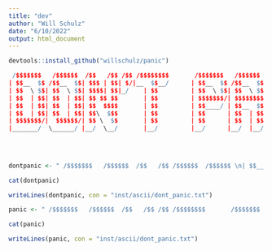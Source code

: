 ```yaml
---
title: "dev"
author: "Will Schulz"
date: "6/10/2022"
output: html_document
---
```


```r
devtools::install_github("willschulz/panic")
```



```r

 /$$$$$$$   /$$$$$$  /$$   /$$ /$$ /$$$$$$$$       /$$$$$$$   /$$$$$$  /$$   /$$ /$$$$$$  /$$$$$$ 
| $$__  $$ /$$__  $$| $$$ | $$| $/|__  $$__/      | $$__  $$ /$$__  $$| $$$ | $$|_  $$_/ /$$__  $$
| $$  \ $$| $$  \ $$| $$$$| $$|_/    | $$         | $$  \ $$| $$  \ $$| $$$$| $$  | $$  | $$  \__/
| $$  | $$| $$  | $$| $$ $$ $$       | $$         | $$$$$$$/| $$$$$$$$| $$ $$ $$  | $$  | $$      
| $$  | $$| $$  | $$| $$  $$$$       | $$         | $$____/ | $$__  $$| $$  $$$$  | $$  | $$      
| $$  | $$| $$  | $$| $$\  $$$       | $$         | $$      | $$  | $$| $$\  $$$  | $$  | $$    $$
| $$$$$$$/|  $$$$$$/| $$ \  $$       | $$         | $$      | $$  | $$| $$ \  $$ /$$$$$$|  $$$$$$/
|_______/  \______/ |__/  \__/       |__/         |__/      |__/  |__/|__/  \__/|______/ \______/ 
                                                                                                  
                                                                                                  
                                                                                                  

```



```r
dontpanic <- " /$$$$$$$   /$$$$$$  /$$   /$$ /$$$$$$  /$$$$$$ \n| $$__  $$ /$$__  $$| $$$ | $$|_  $$_/ /$$__  $$\n| $$  \\ $$| $$  \\ $$| $$$$| $$  | $$  | $$  \\__/\n| $$$$$$$/| $$$$$$$$| $$ $$ $$  | $$  | $$      \n| $$____/ | $$__  $$| $$  $$$$  | $$  | $$      \n| $$      | $$  | $$| $$\\  $$$  | $$  | $$    $$\n| $$      | $$  | $$| $$ \\  $$ /$$$$$$|  $$$$$$/\n|__/      |__/  |__/|__/  \\__/|______/ \\______/ "

cat(dontpanic)

writeLines(dontpanic, con = "inst/ascii/dont_panic.txt")

```



```r
panic <- " /$$$$$$$   /$$$$$$  /$$   /$$ /$$ /$$$$$$$$       /$$$$$$$   /$$$$$$  /$$   /$$ /$$$$$$  /$$$$$$ \n| $$__  $$ /$$__  $$| $$$ | $$| $/|__  $$__/      | $$__  $$ /$$__  $$| $$$ | $$|_  $$_/ /$$__  $$\n| $$  \\ $$| $$  \\ $$| $$$$| $$|_/    | $$         | $$  \\ $$| $$  \\ $$| $$$$| $$  | $$  | $$  \\__/\n| $$  | $$| $$  | $$| $$ $$ $$       | $$         | $$$$$$$/| $$$$$$$$| $$ $$ $$  | $$  | $$      \n| $$  | $$| $$  | $$| $$  $$$$       | $$         | $$____/ | $$__  $$| $$  $$$$  | $$  | $$      \n| $$  | $$| $$  | $$| $$\\  $$$       | $$         | $$      | $$  | $$| $$\\  $$$  | $$  | $$    $$\n| $$$$$$$/|  $$$$$$/| $$ \\  $$       | $$         | $$      | $$  | $$| $$ \\  $$ /$$$$$$|  $$$$$$/\n|_______/  \\______/ |__/  \\__/       |__/         |__/      |__/  |__/|__/  \\__/|______/ \\______/ \n                                                                                                  "

cat(panic)

writeLines(panic, con = "inst/ascii/dont_panic.txt")

```


```r


```


```r


```


```r


```


```r


```


```r


```


```r


```


```r


```


```r


```


```r


```


```r


```


```r


```


```r


```


```r


```


```r


```


```r


```





